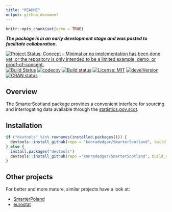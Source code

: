```yaml
---
title: "README"
output: github_document
---
```


```r
knitr::opts_chunk$set(echo = TRUE)
```

***The package is in an early development stage and was posted to facilitate collaboration.***

[![Project Status: Concept – Minimal or no implementation has been done yet, or the repository is only intended to be a limited example, demo, or proof-of-concept.](https://www.repostatus.org/badges/latest/concept.svg)](https://www.repostatus.org/#concept) [![Build Status](https://travis-ci.org/konradzdeb/SmarterScotland.svg?branch=master)](https://travis-ci.org/konradzdeb/SmarterScotland) [![codecov](https://codecov.io/gh/konradzdeb/SmarterScotland/branch/master/graph/badge.svg)](https://codecov.io/gh/konradzdeb/SmarterScotland) [![Build status](https://ci.appveyor.com/api/projects/status/i3mfbvchkyah6gmf?svg=true)](https://ci.appveyor.com/project/konradedgar/smarterscotland-yhq6y) [![License: MIT](https://img.shields.io/badge/License-MIT-yellow.svg)](https://opensource.org/licenses/MIT) [![develVersion](https://img.shields.io/badge/devel%20version-0.0.09-yellow.svg?style=flat)](https://github.com/konradzdeb/SmarterScotland) [![CRAN status](https://www.r-pkg.org/badges/version/SmarterScotland)](https://cran.r-project.org/package=SmarterScotland)


## Overview

The SmarterScotland package provides a convenient interface for sourcing and interrogating data available through the [statistics.gov.scot](http://statistics.gov.scot).

## Installation

```r
if ("devtools" %in% rownames(installed.packages())) {
  devtools::install_github(repo = "konradedgar/SmarterScotland", build_vignettes = TRUE)
} else {
  install.packages("devtools")
  devtools::install_github(repo ="konradedgar/SmarterScotland", build_vignettes = TRUE)
}
```

## Other projects

For better and more mature, similar projects have a look at:

* [SmarterPoland](https://cran.r-project.org/web/packages/SmarterPoland/index.html)
* [eurostat](https://cran.r-project.org/web/packages/eurostat/index.html)